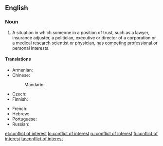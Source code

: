 ==English==
{{wikipedia}}

===Noun===
{{en-noun|head=[[conflict]] of [[interest]]|conflicts of interest}}

# {{context|legal|lang=en}} A situation in which someone in a position of trust, such as a lawyer, insurance adjuster, a politician, executive or director of a corporation or a medical research scientist or physician, has competing professional or personal interests.

====Translations====
{{trans-top|conflicting interests in position of trust}}
* Armenian: {{t|hy|շահերի բախում|tr=šaheri baxum|sc=Armn}}
* Chinese:
*: Mandarin: {{t|cmn|利益衝突|tr=lì yì chōng tū|sc=Hani}}
* Czech: {{t|cs|střet zájmů|m}}
* Finnish: {{t|fi|eturistiriita}}
{{trans-mid}}
* French: {{t+|fr|conflit d'intérêts}}
* Hebrew: {{t|he|ניגוד אינטרסים}}
* Portuguese: {{t|pt|conflito de interesses|m}}
* Russian: {{t|ru|конфликт интересов|sc=Cyrl}}
{{trans-bottom}}

[[et:conflict of interest]]
[[lo:conflict of interest]]
[[ru:conflict of interest]]
[[fi:conflict of interest]]
[[ta:conflict of interest]]